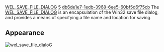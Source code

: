 [[Property:title|WEL_SAVE_FILE_DIALOG]]
[[Property:weight|5]]
[[Property:uuid|db6de1e7-1edb-3968-6ee5-60bf5d6f75cb]]
The [[ref:libraries/wel/reference/wel_save_file_dialog_chart|WEL_SAVE_FILE_DIALOG]]  is an encapsulation of the Win32 save file dialog, and provides a means of specifying a file name and location for saving. 

==Appearance==
[[Image:wel-save-file-dialog|wel_save_file_dialoG]]  <br/>
<br/>

{{seealso|<br/>
[[stddlgs cluster|Standard dialogs]]  <br/>
[[WEL_OPEN_FILE_DIALOG|WEL_OPEN_FILE_DIALOG]]  }}




